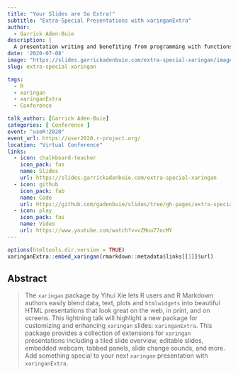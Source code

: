 ```yaml
---
title: "Your Slides are So Extra!"
subtitle: "Extra-Special Presentations with xaringanExtra"
author:
  - Garrick Aden-Buie
description: |
  A presentation writing and benefiting from programming with functions.
date: '2020-07-08'
image: "https://slides.garrickadenbuie.com/extra-special-xaringan/images/social-card.png"
slug: extra-special-xaringan

tags:
  - R
  - xaringan
  - xaringanExtra
  - Conference

talk_author: [Garrick Aden-Buie]
categories: [ Conference ]
event: "useR!2020"
event_url: https://user2020.r-project.org/
location: "Virtual Conference"
links:
  - icon: chalkboard-teacher
    icon_pack: fas
    name: Slides
    url: https://slides.garrickadenbuie.com/extra-special-xaringan
  - icon: github
    icon_pack: fab
    name: Code
    url: https://github.com/gadenbuie/slides/tree/gh-pages/extra-special-xaringan
  - icon: play
    icon_pack: fas
    name: Video
    url: https://www.youtube.com/watch?v=vZMuu77ocMY
---
```


```r
options(htmltools.dir.version = TRUE)
xaringanExtra::embed_xaringan(rmarkdown::metadata$links[[1]]$url)
```

## Abstract

> The `xaringan` package by Yihui Xie lets R users and R Markdown authors easily blend data, text, plots and `htmlwidgets` into beautiful HTML presentations that look great on the web, in print, and on screens. This lightning talk will highlight a new package for customizing and enhancing `xaringan` slides: `xaringanExtra`. This package provides a collection of extensions for `xaringan` presentations including a tiled slide overview, editable slides, embedded webcam, tabbed panels, slide change sounds, and more. Add something special to your next `xaringan` presentation with `xaringanExtra`.